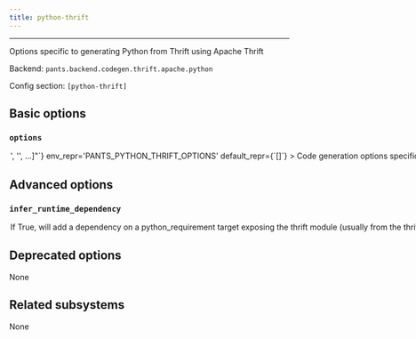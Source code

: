 ```yaml
---
title: python-thrift
---
```



---

Options specific to generating Python from Thrift using Apache Thrift

Backend: <span className="color--primary">`pants.backend.codegen.thrift.apache.python`</span>

Config section: <span className="color--primary">`[python-thrift]`</span>

<span className={styles.options}>

## Basic options

### `options`

<Option
  cli_repr={`--python-thrift-options="['<str>', '<str>', ...]"`}
  env_repr='PANTS_PYTHON_THRIFT_OPTIONS'
  default_repr={`[]`}
>

Code generation options specific to the Python code generator to pass to the Apache `thift` binary via the `-gen py` argument. See `thrift -help` for supported values.

</Option>

## Advanced options

### `infer_runtime_dependency`

<Option
  cli_repr={`--[no-]python-thrift-infer-runtime-dependency`}
  env_repr='PANTS_PYTHON_THRIFT_INFER_RUNTIME_DEPENDENCY'
  default_repr={`True`}
>

If True, will add a dependency on a `python_requirement` target exposing the `thrift` module (usually from the `thrift` requirement).

If `[python].enable_resolves` is set, Pants will only infer dependencies on `python_requirement` targets that use the same resolve as the particular `thrift_source` / `thrift_source` target uses, which is set via its `python_resolve` field.

Unless this option is disabled, Pants will error if no relevant target is found or more than one is found which causes ambiguity.

</Option>

## Deprecated options

None

## Related subsystems

None

</span>
